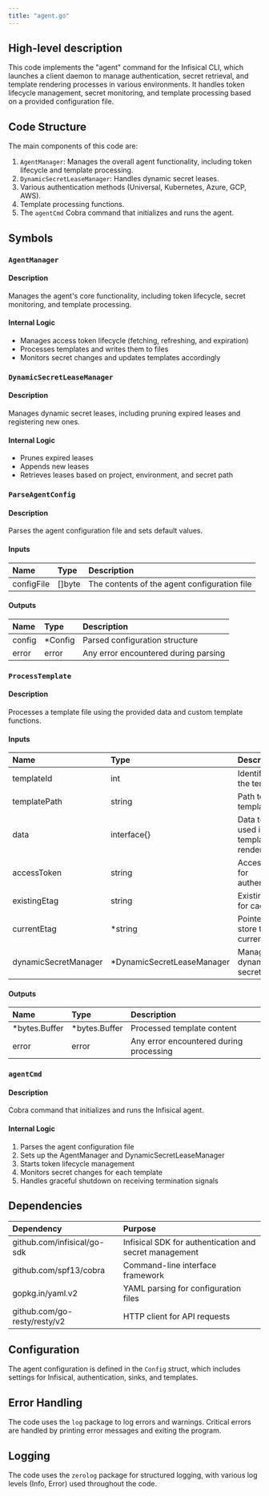 ```yaml
---
title: "agent.go"
---
```


## High-level description
This code implements the "agent" command for the Infisical CLI, which launches a client daemon to manage authentication, secret retrieval, and template rendering processes in various environments. It handles token lifecycle management, secret monitoring, and template processing based on a provided configuration file.

## Code Structure
The main components of this code are:
1. `AgentManager`: Manages the overall agent functionality, including token lifecycle and template processing.
2. `DynamicSecretLeaseManager`: Handles dynamic secret leases.
3. Various authentication methods (Universal, Kubernetes, Azure, GCP, AWS).
4. Template processing functions.
5. The `agentCmd` Cobra command that initializes and runs the agent.

## Symbols

### `AgentManager`
#### Description
Manages the agent's core functionality, including token lifecycle, secret monitoring, and template processing.

#### Internal Logic
- Manages access token lifecycle (fetching, refreshing, and expiration)
- Processes templates and writes them to files
- Monitors secret changes and updates templates accordingly

### `DynamicSecretLeaseManager`
#### Description
Manages dynamic secret leases, including pruning expired leases and registering new ones.

#### Internal Logic
- Prunes expired leases
- Appends new leases
- Retrieves leases based on project, environment, and secret path

### `ParseAgentConfig`
#### Description
Parses the agent configuration file and sets default values.

#### Inputs
| Name | Type | Description |
|:-----|:-----|:------------|
| configFile | []byte | The contents of the agent configuration file |

#### Outputs
| Name | Type | Description |
|:-----|:-----|:------------|
| config | *Config | Parsed configuration structure |
| error | error | Any error encountered during parsing |

### `ProcessTemplate`
#### Description
Processes a template file using the provided data and custom template functions.

#### Inputs
| Name | Type | Description |
|:-----|:-----|:------------|
| templateId | int | Identifier for the template |
| templatePath | string | Path to the template file |
| data | interface{} | Data to be used in template rendering |
| accessToken | string | Access token for authentication |
| existingEtag | string | Existing ETag for caching |
| currentEtag | *string | Pointer to store the current ETag |
| dynamicSecretManager | *DynamicSecretLeaseManager | Manager for dynamic secrets |

#### Outputs
| Name | Type | Description |
|:-----|:-----|:------------|
| *bytes.Buffer | *bytes.Buffer | Processed template content |
| error | error | Any error encountered during processing |

### `agentCmd`
#### Description
Cobra command that initializes and runs the Infisical agent.

#### Internal Logic
1. Parses the agent configuration file
2. Sets up the AgentManager and DynamicSecretLeaseManager
3. Starts token lifecycle management
4. Monitors secret changes for each template
5. Handles graceful shutdown on receiving termination signals

## Dependencies
| Dependency | Purpose |
|:-----------|:--------|
| github.com/infisical/go-sdk | Infisical SDK for authentication and secret management |
| github.com/spf13/cobra | Command-line interface framework |
| gopkg.in/yaml.v2 | YAML parsing for configuration files |
| github.com/go-resty/resty/v2 | HTTP client for API requests |

## Configuration
The agent configuration is defined in the `Config` struct, which includes settings for Infisical, authentication, sinks, and templates.

## Error Handling
The code uses the `log` package to log errors and warnings. Critical errors are handled by printing error messages and exiting the program.

## Logging
The code uses the `zerolog` package for structured logging, with various log levels (Info, Error) used throughout the code.